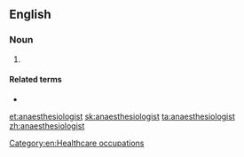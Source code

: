 ==English==

===Noun===
{{en-noun}}

# {{lb|en|British spelling}} {{alternative spelling of|anesthesiologist|lang=en}}

====Related terms====
* {{l|en|anaesthesiology}}

[[Category:en:Healthcare occupations]]

[[et:anaesthesiologist]]
[[sk:anaesthesiologist]]
[[ta:anaesthesiologist]]
[[zh:anaesthesiologist]]